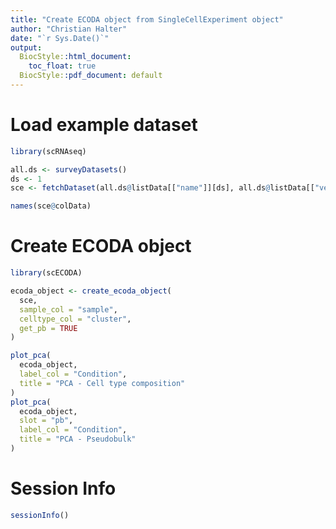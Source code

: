 ```yaml
---
title: "Create ECODA object from SingleCellExperiment object"
author: "Christian Halter"
date: "`r Sys.Date()`"
output:
  BiocStyle::html_document:
    toc_float: true
  BiocStyle::pdf_document: default
---
```



# Load example dataset

```r
library(scRNAseq)

all.ds <- surveyDatasets()
ds <- 1
sce <- fetchDataset(all.ds@listData[["name"]][ds], all.ds@listData[["version"]][ds])

names(sce@colData)
```


# Create ECODA object

```r
library(scECODA)

ecoda_object <- create_ecoda_object(
  sce,
  sample_col = "sample",
  celltype_col = "cluster",
  get_pb = TRUE
)

plot_pca(
  ecoda_object,
  label_col = "Condition",
  title = "PCA - Cell type composition"
)
plot_pca(
  ecoda_object,
  slot = "pb",
  label_col = "Condition",
  title = "PCA - Pseudobulk"
)
```


# Session Info

```r
sessionInfo()
```
